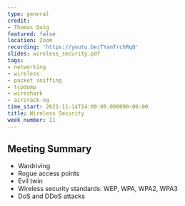 ```yaml
---
type: general
credit:
- Thomas Quig
featured: false
location: Zoom
recording: 'https://youtu.be/TYanTrchRqQ'
slides: wireless_security.pdf
tags:
- networking
- wireless
- packet sniffing
- tcpdump
- wireshark
- aircrack-ng
time_start: 2021-11-14T14:00:00.000000-06:00
title: Wireless Security
week_number: 11
---
```

## Meeting Summary
- Wardriving
- Rogue access points
- Evil twin
- Wireless security standards: WEP, WPA, WPA2, WPA3
- DoS and DDoS attacks